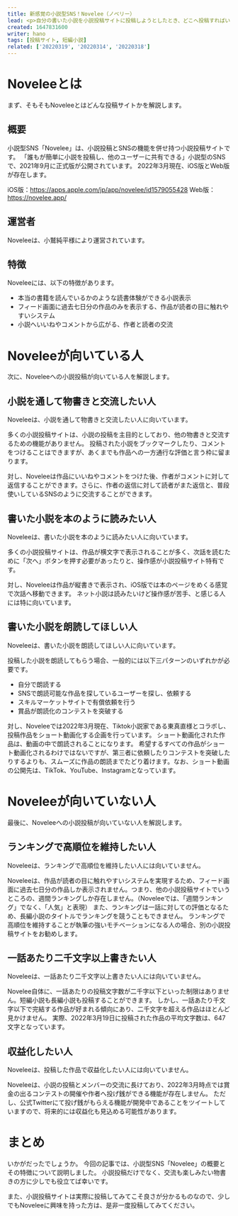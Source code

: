 ```yaml
---
title: 新感覚の小説型SNS！Novelee（ノベリー）
lead: <p>自分の書いた小説を小説投稿サイトに投稿しようとしたとき、どこへ投稿すればいいのか悩むことはありませんか。</p><p>今回の記事では、小説の投稿とユーザー同士の交流を併せ持つ小説型SNS「Novelee（ノベリー）」の紹介と、向いている人、向いていない人について解説します。</p><p>ただの小説投稿サイトに飽きた方、小説を通して物書きと交流したい方の参考になれば嬉しいです。</p>
created: 1647831600
writer: hano
tags: [投稿サイト, 短編小説]
related: ['20220319', '20220314', '20220318']
---
```


# Noveleeとは

まず、そもそもNoveleeとはどんな投稿サイトかを解説します。

## 概要

小説型SNS「Novelee」は、小説投稿とSNSの機能を併せ持つ小説投稿サイトです。
「誰もが簡単に小説を投稿し、他のユーザーに共有できる」小説型のSNSで、2021年9月に正式版が公開されています。
2022年3月現在、iOS版とWeb版が存在します。

iOS版：https://apps.apple.com/jp/app/novelee/id1579055428
Web版：https://novelee.app/

## 運営者

Noveleeは、小鷲純平様により運営されています。

## 特徴

Noveleeには、以下の特徴があります。
- 本当の書籍を読んでいるかのような読書体験ができる小説表示
- フィード画面に過去七日分の作品のみを表示する、作品が読者の目に触れやすいシステム
- 小説へいいねやコメントから広がる、作者と読者の交流



# Noveleeが向いている人

次に、Noveleeへの小説投稿が向いている人を解説します。

## 小説を通して物書きと交流したい人

Noveleeは、小説を通して物書きと交流したい人に向いています。

多くの小説投稿サイトは、小説の投稿を主目的としており、他の物書きと交流するための機能がありません。
投稿された小説をブックマークしたり、コメントをつけることはできますが、あくまでも作品への一方通行な評価と言う枠に留まります。

対し、Noveleeは作品にいいねやコメントをつけた後、作者がコメントに対して返信することができます。さらに、作者の返信に対して読者がまた返信と、普段使いしているSNSのように交流することができます。

## 書いた小説を本のように読みたい人

Noveleeは、書いた小説を本のように読みたい人に向いています。

多くの小説投稿サイトは、作品が横文字で表示されることが多く、次話を読むために「次へ」ボタンを押す必要があったりと、操作感が小説投稿サイト特有です。

対し、Noveleeは作品が縦書きで表示され、iOS版では本のページをめくる感覚で次話へ移動できます。
ネット小説は読みたいけど操作感が苦手、と感じる人には特に向いています。

## 書いた小説を朗読してほしい人

Noveleeは、書いた小説を朗読してほしい人に向いています。

投稿した小説を朗読してもらう場合、一般的には以下三パターンのいずれかが必要です。
- 自分で朗読する
- SNSで朗読可能な作品を探しているユーザーを探し、依頼する
- スキルマーケットサイトで有償依頼を行う
- 賞品が朗読化のコンテストを突破する

対し、Noveleeでは2022年3月現在、Tiktok小説家である東真直様とコラボし、投稿作品をショート動画化する企画を行っています。
ショート動画化された作品は、動画の中で朗読されることになります。
希望するすべての作品がショート動画化されるわけではないですが、第三者に依頼したりコンテストを突破したりするよりも、スムーズに作品の朗読までたどり着けます。なお、ショート動画の公開先は、TikTok、YouTube、Instagramとなっています。

# Noveleeが向いていない人

最後に、Noveleeへの小説投稿が向いていない人を解説します。

## ランキングで高順位を維持したい人

Noveleeは、ランキングで高順位を維持したい人には向いていません。

Noveleeは、作品が読者の目に触れやすいシステムを実現するため、フィード画面に過去七日分の作品しか表示されません。つまり、他の小説投稿サイトでいうところの、週間ランキングしか存在しません。（Noveleeでは、「週間ランキング」でなく、「人気」と表現）
また、ランキングは一話に対しての評価となるため、長編小説のタイトルでランキングを競うこともできません。
ランキングで高順位を維持することが執筆の強いモチベーションになる人の場合、別の小説投稿サイトをお勧めします。

## 一話あたり二千文字以上書きたい人

Noveleeは、一話あたり二千文字以上書きたい人には向いていません。

Novelee自体に、一話あたりの投稿文字数が二千字以下といった制限はありません。短編小説も長編小説も投稿することができます。
しかし、一話あたり千文字以下で完結する作品が好まれる傾向にあり、二千文字を超える作品はほとんど見かけません。
実際、2022年3月19日に投稿された作品の平均文字数は、647文字となっています。

## 収益化したい人

Noveleeは、投稿した作品で収益化したい人には向いていません。

Noveleeは、小説の投稿とメンバーの交流に長けており、2022年3月時点では賞金の出るコンテストの開催や作者へ投げ銭ができる機能が存在しません。
ただし、公式Twitterにて投げ銭がもらえる機能が開発中であることをツイートしていますので、将来的には収益化も見込める可能性があります。

# まとめ

いかがだったでしょうか。
今回の記事では、小説型SNS「Novelee」の概要とその特徴について説明しました。
小説投稿だけでなく、交流も楽しみたい物書きの方に少しでも役立てば幸いです。

また、小説投稿サイトは実際に投稿してみてこそ良さが分かるものなので、少しでもNoveleeに興味を持った方は、是非一度投稿してみてください。
